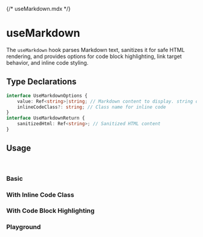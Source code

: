{/* useMarkdown.mdx */}



<Meta of={useMarkdownStories}/>


# useMarkdown


The `useMarkdown` hook parses Markdown text, sanitizes it for safe HTML rendering, and provides options for code block highlighting, link target behavior, and inline code styling.

## Type Declarations

```typescript
interface UseMarkdownOptions {
    value: Ref<string>|string; // Markdown content to display. string or Ref<string>
    inlineCodeClass?: string; // Class name for inline code
}
interface UseMarkdownReturn {
    sanitizedHtml: Ref<string>; // Sanitized HTML content
}
```

## Usage
<br/>

### Basic
<Canvas of={useMarkdownStories.Basic}/>

### With Inline Code Class
<Canvas of={useMarkdownStories.WithInlineCodeClass} />

### With Code Block Highlighting
<Canvas of={useMarkdownStories.WithCodeHighlightingDisabled}/>

### Playground
<Canvas of={useMarkdownStories.Playground}/>
<Controls of={useMarkdownStories.Playground}/>

<br/>
<br/>
